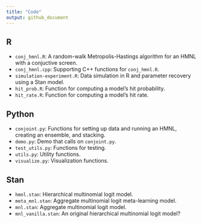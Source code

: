 ```yaml
---
title: "Code"
output: github_document
---
```


## R

- `conj_hmnl.R`: A random-walk Metropolis-Hastings algorithm for an HMNL with a conjuctive screen.
- `conj_hmnl.cpp`: Supporting C++ functions for `conj_hmnl.R`.
- `simulation-experiment.R`: Data simulation in R and parameter recovery using a Stan model.
- `hit_prob.R`: Function for computing a model's hit probability.
- `hit_rate.R`: Function for computing a model's hit rate.

## Python

- `conjoint.py`: Functions for setting up data and running an HMNL, creating an ensemble, and stacking.
- `demo.py`: Demo that calls on `conjoint.py`.
- `test_utils.py`: Functions for testing.
- `utils.py`: Utility functions.
- `visualize.py`: Visualization functions.

## Stan

- `hmnl.stan`: Hierarchical multinomial logit model.
- `meta_mnl.stan`: Aggregate multinomial logit meta-learning model.
- `mnl.stan`: Aggregate multinomial logit model.
- `mnl_vanilla.stan`: An original hierarchical multinomial logit model?

